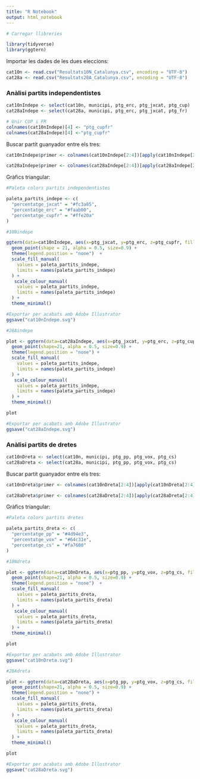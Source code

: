 ---
title: "R Notebook"
output: html_notebook
---

```{r}
# Carregar llibreries

library(tidyverse)
library(ggtern)
```

Importar les dades de les dues eleccions:

```{r}
cat10n <- read.csv("Resultats10N_Catalunya.csv", encoding = "UTF-8")
cat28a <- read.csv("Resultats28A_Catalunya.csv", encoding = "UTF-8")
```

### Anàlisi partits independentistes

```{r}
cat10nIndepe <- select(cat10n, municipi, ptg_erc, ptg_jxcat, ptg_cup)
cat28aIndepe <- select(cat28a, municipi, ptg_erc, ptg_jxcat, ptg_fr)

# Unir CUP i FR
colnames(cat10nIndepe)[4] <- "ptg_cupfr"
colnames(cat28aIndepe)[4] <-"ptg_cupfr"
```

Buscar partit guanyador entre els tres:

```{r}
cat10nIndepe$primer <- colnames(cat10nIndepe[2:4])[apply(cat10nIndepe[2:4],1,which.max)]

cat28aIndepe$primer <- colnames(cat28aIndepe[2:4])[apply(cat28aIndepe[2:4],1,which.max)]
```

Gràfics triangular:

```{r}
#Paleta colors partits independentistes

paleta_partits_indepe <- c(
  "percentatge_jxcat" = "#fc3a85",
  "percentatge_erc" = "#faab00", 
  "percentatge_cupfr" = "#ffe20a"
)
```

```{r}
#10Nindepe

ggtern(data=cat10nIndepe, aes(x=ptg_jxcat, y=ptg_erc, z=ptg_cupfr, fill=primer, colour=primer)) +
  geom_point(shape = 21, alpha = 0.5, size=0.9) +
  theme(legend.position = "none")  + 
  scale_fill_manual(
    values = paleta_partits_indepe,
    limits = names(paleta_partits_indepe)
  ) +
   scale_colour_manual(
    values = paleta_partits_indepe,
    limits = names(paleta_partits_indepe)
  ) +
  theme_minimal()

#Exportar per acabats amb Adobe Illustrator
ggsave("cat10nIndepe.svg")
```


```{r}
#28Aindepe

plot <- ggtern(data=cat28aIndepe, aes(x=ptg_jxcat, y=ptg_erc, z=ptg_cupfr, fill=primer, colour=primer)) +
  geom_point(shape=21, alpha = 0.5, size=0.9) +
  theme(legend.position = "none") +
  scale_fill_manual(
    values = paleta_partits_indepe,
    limits = names(paleta_partits_indepe)
  ) +
   scale_colour_manual(
    values = paleta_partits_indepe,
    limits = names(paleta_partits_indepe)
  ) +
  theme_minimal()

plot

#Exportar per acabats amb Adobe Illustrator
ggsave("cat28aIndepe.svg")
```


### Anàlisi partits de dretes

```{r}
cat10nDreta <- select(cat10n, municipi, ptg_pp, ptg_vox, ptg_cs)
cat28aDreta <- select(cat28a, municipi, ptg_pp, ptg_vox, ptg_cs)
```

Buscar partit guanyador entre els tres:

```{r}
cat10nDreta$primer <- colnames(cat10nDreta[2:4])[apply(cat10nDreta[2:4],1,which.max)]

cat28aDreta$primer <- colnames(cat28aDreta[2:4])[apply(cat28aDreta[2:4],1,which.max)]
```

Gràfics triangular:

```{r}
#Paleta colors partits dretes

paleta_partits_dreta <- c(
  "percentatge_pp" = "#4d94e3",
  "percentatge_vox" = "#64c31e", 
  "percentatge_cs" = "#fa7600"
)
```

```{r}
#10Ndreta

plot <- ggtern(data=cat10nDreta, aes(x=ptg_pp, y=ptg_vox, z=ptg_cs, fill=primer, colour=primer)) +
  geom_point(shape=21, alpha = 0.5, size=0.9) +
  theme(legend.position = "none")  + 
  scale_fill_manual(
    values = paleta_partits_dreta,
    limits = names(paleta_partits_dreta)
  ) +
   scale_colour_manual(
    values = paleta_partits_dreta,
    limits = names(paleta_partits_dreta)
  ) +
  theme_minimal()

plot

#Exportar per acabats amb Adobe Illustrator
ggsave("cat10nDreta.svg")
```


```{r}
#28Adreta

plot <- ggtern(data=cat28aDreta, aes(x=ptg_pp, y=ptg_vox, z=ptg_cs, fill=primer, colour=primer)) +
  geom_point(shape=21, alpha = 0.5, size=0.9) +
  theme(legend.position = "none") +
  scale_fill_manual(
    values = paleta_partits_dreta,
    limits = names(paleta_partits_dreta)
  ) +
   scale_colour_manual(
    values = paleta_partits_dreta,
    limits = names(paleta_partits_dreta)
  ) +
  theme_minimal()

plot

#Exportar per acabats amb Adobe Illustrator
ggsave("cat28aDreta.svg")
```